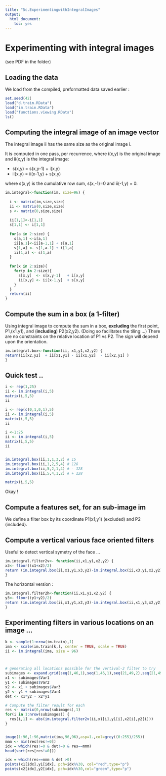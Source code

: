 ```yaml
---
title: "5c.ExperimentingwithIntegralImages"
output: 
  html_document: 
    toc: yes
---
```



# Experimenting with integral images

(see PDF in the folder)

## Loading the data

We load from the compiled, preformatted data saved earlier :

```r
set.seed(42)
load("d.train.RData")
load("im.train.RData")
load("functions.viewing.RData")
ls()
```

## Computing the integral image of an image vector

The integral image ii has the same size as the original image i.

It is computed in one pass, per recurrence, where i(x,y) is the original image and ii(x,y) is the integral image:

* s(x,y) = s(x,y-1) + i(x,y)
* ii(x,y) = ii(x-1,y) + s(x,y)

where s(x,y) is the cumulative row sum, s(x,-1)=0 and ii(-1,y) = 0.

```r
im.integral<-function(im, size=96) {
  
  i <- matrix(im,size,size)
  ii <- matrix(0,size,size)
  s <- matrix(0,size,size)
  
  ii[1,1]<-i[1,1]
  s[1,1] <- i[1,1]
  
  for(a in 2:size) {
    s[a,1] <-i[a,1] 
    ii[a,1]<-ii[a-1,1] + s[a,1]
    s[1,a] <- s[1,a-1] + i[1,a]
    ii[1,a] <- s[1,a]
  }
  
  for(x in 2:size){
    for(y in 2:size){
      s[x,y]  <- s[x,y-1]   + i[x,y]
      ii[x,y] <- ii[x-1,y]  + s[x,y]
    }
  }
  return(ii)
}

```



## Compute the sum in a box (a 1-filter)

Using integral image to compute the sum in a box, **excluding** the first point, P1,(x1,y1), and (**including**) P2(x2,y2). (Doing so facilitates the tiling ...) There are no constraints on the relative location of P1 vs P2. The sign will depend upon the orientation.

```r
im.integral.box<-function(ii, x1,y1,x2,y2) {
return(ii[x2,y2]  + ii[x1,y1] - ii[x1,y2]  - ii[x2,y1] )
}
```

## Quick test ..


```r
i <- rep(1,25)
ii <- im.integral(i,5)
matrix(i,5,5)
ii

i <- rep(c(0,1,0,1),5)
ii <- im.integral(i,5)
matrix(i,5,5)
ii

i <-1:25
ii <- im.integral(i,5)
matrix(i,5,5)
ii


im.integral.box(ii,1,1,3,2) # 15
im.integral.box(ii,1,2,5,4) # 128
im.integral.box(ii,5,2,1,4) # - 128
im.integral.box(ii,5,4,1,2) # + 128

matrix(i,5,5)

```

Okay !

## Compute a features set, for an sub-image im

We define a filter box by its coordinate P1(x1,y1) (excluded) and P2 (included).

## Compute a vertical various face oriented filters

Useful to detect vertical symetry of the face ...

```r
im.integral.filter2v<- function(ii,x1,y1,x2,y2) {
x3<- floor((x1+x2)/2)
return (im.integral.box(ii,x1,y1,x3,y2)-im.integral.box(ii,x3,y1,x2,y2))
}
```

The horizontal version :

```r
im.integral.filter2h<-function(ii,x1,y1,x2,y2) {
y3<- floor((y1+y2)/2)
return (im.integral.box(ii,x1,y1,x2,y3)-im.integral.box(ii,x1,y3,x2,y2))
}
```

## Experimenting filters in various locations on an image ...


```r
k <- sample(1:nrow(im.train),1)
ima <- scale(im.train[k,], center = TRUE, scale = TRUE) 
ii <- im.integral(ima, size = 96)



# generating all locations possible for the vertival-2 filter to try
subimages <- expand.grid(seq(1,46,1),seq(1,46,1),seq(21,49,2),seq(21,49,2))
x1 <- subimages$Var1
y1 <- subimages$Var2
x2 <- x1 + subimages$Var3
y2 <- y1 + subimages$Var4
det <- x1*y2 - x2*y1

# Compute the filter result for each
res <- matrix(0,nrow(subimages),1)
for(i in 1:nrow(subimages)) {
  res[i,1] <- abs(im.integral.filter2v(ii,x1[i],y1[i],x2[i],y2[i]))
}


image(1:96,1:96,matrix(ima,96,96),asp=1.,col=grey((0:255)/255))
mmm <- min(res[res!=0])
idx = which(res!=0 & det!=0 & res==mmm)
head(sort(res[res!=0]))

idx = which(res==mmm & det >0)
points(x1[idx],y1[idx], pch=idx%%30, col="red",type="p")
points(x2[idx],y2[idx], pch=idx%%30,col="green",type="p")

```


